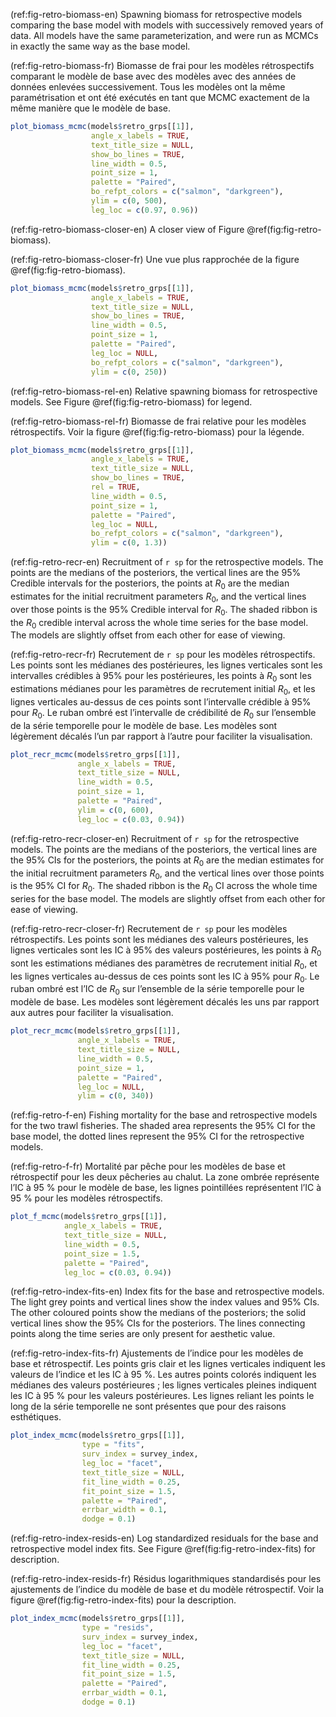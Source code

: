 
(ref:fig-retro-biomass-en) Spawning biomass for retrospective models comparing the base model with models with successively removed years of data. All models have the same parameterization, and were run as MCMCs in exactly the same way as the base model.

(ref:fig-retro-biomass-fr) Biomasse de frai pour les modèles rétrospectifs comparant le modèle de base avec des modèles avec des années de données enlevées successivement. Tous les modèles ont la même paramétrisation et ont été exécutés en tant que MCMC exactement de la même manière que le modèle de base.

```r
plot_biomass_mcmc(models$retro_grps[[1]],
                  angle_x_labels = TRUE,
                  text_title_size = NULL,
                  show_bo_lines = TRUE,
                  line_width = 0.5,
                  point_size = 1,
                  palette = "Paired",
                  bo_refpt_colors = c("salmon", "darkgreen"),
                  ylim = c(0, 500),
                  leg_loc = c(0.97, 0.96))

```

(ref:fig-retro-biomass-closer-en) A closer view of Figure \@ref(fig:fig-retro-biomass).

(ref:fig-retro-biomass-closer-fr) Une vue plus rapprochée de la figure \@ref(fig:fig-retro-biomass).

```r
plot_biomass_mcmc(models$retro_grps[[1]],
                  angle_x_labels = TRUE,
                  text_title_size = NULL,
                  show_bo_lines = TRUE,
                  line_width = 0.5,
                  point_size = 1,
                  palette = "Paired",
                  leg_loc = NULL,
                  bo_refpt_colors = c("salmon", "darkgreen"),
                  ylim = c(0, 250))

```

(ref:fig-retro-biomass-rel-en) Relative spawning biomass for retrospective models. See Figure \@ref(fig:fig-retro-biomass) for legend.

(ref:fig-retro-biomass-rel-fr) Biomasse de frai relative pour les modèles rétrospectifs. Voir la figure \@ref(fig:fig-retro-biomass) pour la légende.

```r
plot_biomass_mcmc(models$retro_grps[[1]],
                  angle_x_labels = TRUE,
                  text_title_size = NULL,
                  show_bo_lines = TRUE,
                  rel = TRUE,
                  line_width = 0.5,
                  point_size = 1,
                  palette = "Paired",
                  leg_loc = NULL,
                  bo_refpt_colors = c("salmon", "darkgreen"),
                  ylim = c(0, 1.3))

```

(ref:fig-retro-recr-en) Recruitment of `r sp` for the retrospective models. The points are the medians of the posteriors, the vertical lines are the 95% Credible intervals for the posteriors, the points at $R_0$ are the median estimates for the initial recruitment parameters $R_0$, and the vertical lines over those points is the 95% Credible interval for $R_0$. The shaded ribbon is the $R_0$ credible interval across the whole time series for the base model. The models are slightly offset from each other for ease of viewing.

(ref:fig-retro-recr-fr) Recrutement de `r sp` pour les modèles rétrospectifs. Les points sont les médianes des postérieures, les lignes verticales sont les intervalles crédibles à 95% pour les postérieures, les points à $R_0$ sont les estimations médianes pour les paramètres de recrutement initial $R_0$, et les lignes verticales au-dessus de ces points sont l'intervalle crédible à 95% pour $R_0$. Le ruban ombré est l'intervalle de crédibilité de $R_0$ sur l'ensemble de la série temporelle pour le modèle de base. Les modèles sont légèrement décalés l'un par rapport à l'autre pour faciliter la visualisation.


```r
plot_recr_mcmc(models$retro_grps[[1]],
               angle_x_labels = TRUE,
               text_title_size = NULL,
               line_width = 0.5,
               point_size = 1,
               palette = "Paired",
               ylim = c(0, 600),
               leg_loc = c(0.03, 0.94))
```

(ref:fig-retro-recr-closer-en) Recruitment of `r sp` for the retrospective models. The points are the medians of the posteriors, the vertical lines are the 95% CIs for the posteriors, the points at $R_0$ are the median estimates for the initial recruitment parameters $R_0$, and the vertical lines over those points is the 95% CI for $R_0$. The shaded ribbon is the $R_0$ CI across the whole time series for the base model. The models are slightly offset from each other for ease of viewing.

(ref:fig-retro-recr-closer-fr) Recrutement de `r sp` pour les modèles rétrospectifs. Les points sont les médianes des valeurs postérieures, les lignes verticales sont les IC à 95% des valeurs postérieures, les points à $R_0$ sont les estimations médianes des paramètres de recrutement initial $R_0$, et les lignes verticales au-dessus de ces points sont les IC à 95% pour $R_0$. Le ruban ombré est l'IC de $R_0$ sur l'ensemble de la série temporelle pour le modèle de base. Les modèles sont légèrement décalés les uns par rapport aux autres pour faciliter la visualisation.


```r
plot_recr_mcmc(models$retro_grps[[1]],
               angle_x_labels = TRUE,
               text_title_size = NULL,
               line_width = 0.5,
               point_size = 1,
               palette = "Paired",
               leg_loc = NULL,
               ylim = c(0, 340))
```

(ref:fig-retro-f-en) Fishing mortality for the base and retrospective models for the two trawl fisheries. The shaded area represents the 95% CI for the base model, the dotted lines represent the 95% CI for the retrospective models.

(ref:fig-retro-f-fr) Mortalité par pêche pour les modèles de base et rétrospectif pour les deux pêcheries au chalut. La zone ombrée représente l'IC à 95 % pour le modèle de base, les lignes pointillées représentent l'IC à 95 % pour les modèles rétrospectifs.


```r
plot_f_mcmc(models$retro_grps[[1]],
            angle_x_labels = TRUE,
            text_title_size = NULL,
            line_width = 0.5,
            point_size = 1.5,
            palette = "Paired",
            leg_loc = c(0.03, 0.94))
```

(ref:fig-retro-index-fits-en) Index fits for the base and retrospective models. The light grey points and vertical lines show the index values and 95% CIs. The other coloured points show the medians of the posteriors; the solid vertical lines show the 95% CIs for the posteriors. The lines connecting points along the time series are only present for aesthetic value.

(ref:fig-retro-index-fits-fr) Ajustements de l'indice pour les modèles de base et rétrospectif. Les points gris clair et les lignes verticales indiquent les valeurs de l'indice et les IC à 95 %. Les autres points colorés indiquent les médianes des valeurs postérieures ; les lignes verticales pleines indiquent les IC à 95 % pour les valeurs postérieures. Les lignes reliant les points le long de la série temporelle ne sont présentes que pour des raisons esthétiques.


```r
plot_index_mcmc(models$retro_grps[[1]],
                type = "fits",
                surv_index = survey_index,
                leg_loc = "facet",
                text_title_size = NULL,
                fit_line_width = 0.25,
                fit_point_size = 1.5,
                palette = "Paired",
                errbar_width = 0.1,
                dodge = 0.1)
```

(ref:fig-retro-index-resids-en) Log standardized residuals for the base and retrospective model index fits. See Figure \@ref(fig:fig-retro-index-fits) for description.

(ref:fig-retro-index-resids-fr) Résidus logarithmiques standardisés pour les ajustements de l'indice du modèle de base et du modèle rétrospectif. Voir la figure \@ref(fig:fig-retro-index-fits) pour la description.

```r
plot_index_mcmc(models$retro_grps[[1]],
                type = "resids",
                surv_index = survey_index,
                leg_loc = "facet",
                text_title_size = NULL,
                fit_line_width = 0.25,
                fit_point_size = 1.5,
                palette = "Paired",
                errbar_width = 0.1,
                dodge = 0.1)
```
